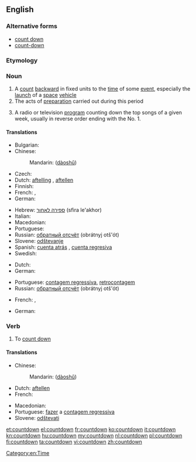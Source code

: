 {{also|Countdown}}
==English==
{{wikipedia}}

===Alternative forms===
* [[count down]]
* [[count-down]]

===Etymology===
{{compound|count|down}}

===Noun===
{{en-noun}}

# A [[count]] [[backward]] in fixed units to the [[time]] of some [[event]], especially the [[launch]] of a [[space]] [[vehicle]]
# The acts of [[preparation]] carried out during this period
# {{slang}} A radio or television [[program]] counting down the top songs of a given week, usually in reverse order ending with the No. 1.

====Translations====
{{trans-top|A count backward to the time of some event}}
* Bulgarian: {{t-|bg|отброяване|n}}
* Chinese:
*: Mandarin: {{zh-ts|[[倒]][[數]]|[[倒]][[数]]}} ([[dào]][[shǔ]])
* Czech: {{t-|cs|odpočítávání|n}}
* Dutch: [[aftelling]] {{f}}, [[aftellen]] {{n}}
* Finnish: {{t+|fi|lähtölaskenta}}
* French: {{t+|fr|compte à rebours|m}}, {{t|fr|décompte|m}}
* German: {{t+|de|Countdown|m}}
{{trans-mid}}
* Hebrew: [[ספירה לאחור]] (sfira le'akhor) {{f}}
* Italian: {{t-|it|conto alla rovescia|m}}
* Macedonian: {{t-|mk|одбројување|n|tr=odbrojúvanje|sc=Cyrl}}
* Portuguese: {{t-|pt|contagem regressiva}}
* Russian: [[обратный отсчёт]] (obrátnyj otš'ót) {{m}}
* Slovene: [[odštevanje]] {{n}}
* Spanish: [[cuenta atrás]] {{f}} {{qualifier|Spain}}, [[cuenta regresiva]] {{f}} {{qualifier|Latin America}}
* Swedish: {{t+|sv|nedräkning|c}}
{{trans-bottom}}

{{trans-top|The acts of preparation carried out during this period}}
* Dutch: {{t-|nl|aftelling|f}}
* German: {{t-|de|Zeitkontrolle|f}}
{{trans-mid}}
* Portuguese: [[contagem regressiva]], [[retrocontagem]] {{f}}
* Russian: [[обратный отсчёт]] (obrátnyj otš'ót) {{m}}
{{trans-bottom}}

{{trans-top|A radio or television program counting down the top songs of a given week}}
* French: {{t|fr|hit-parade|m}}, {{t|fr|top 50|m}}
{{trans-mid}}
* German: {{t+|de|Countdown|m}}
{{trans-bottom}}

===Verb===
{{head|en|verb}}

# {{nonstandard}} To [[count down]]

====Translations====
{{trans-top|to count down}}
* Chinese:
*: Mandarin: {{zh-ts|[[倒]][[數]]|[[倒]][[数]]}} ([[dào]][[shǔ]])
* Dutch: [[aftellen]]
* French: {{t|fr|décompter}}
{{trans-mid}}
* Macedonian: {{t-|mk|одбројува|tr=odbrójuva|sc=Cyrl}}
* Portuguese: [[fazer]] a [[contagem regressiva]]
* Slovene: [[odštevati]]
{{trans-bottom}}

[[Category:en:Time]]

[[et:countdown]]
[[el:countdown]]
[[fr:countdown]]
[[ko:countdown]]
[[it:countdown]]
[[kn:countdown]]
[[hu:countdown]]
[[my:countdown]]
[[nl:countdown]]
[[pl:countdown]]
[[fi:countdown]]
[[ta:countdown]]
[[vi:countdown]]
[[zh:countdown]]